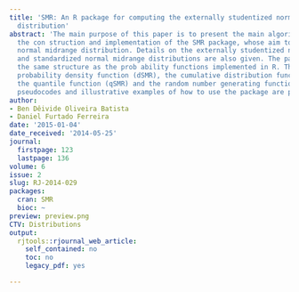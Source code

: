 ```yaml
---
title: 'SMR: An R package for computing the externally studentized normal midrange
  distribution'
abstract: 'The main purpose of this paper is to present the main algorithms underlining
  the con struction and implementation of the SMR package, whose aim to compute studentized
  normal midrange distribution. Details on the externally studentized normal midrange
  and standardized normal midrange distributions are also given. The package follows
  the same structure as the prob ability functions implemented in R. That is: the
  probability density function (dSMR), the cumulative distribution function (pSMR),
  the quantile function (qSMR) and the random number generating function (rSMR). The
  pseudocodes and illustrative examples of how to use the package are presented.'
author:
- Ben Dêivide Oliveira Batista
- Daniel Furtado Ferreira
date: '2015-01-04'
date_received: '2014-05-25'
journal:
  firstpage: 123
  lastpage: 136
volume: 6
issue: 2
slug: RJ-2014-029
packages:
  cran: SMR
  bioc: ~
preview: preview.png
CTV: Distributions
output:
  rjtools::rjournal_web_article:
    self_contained: no
    toc: no
    legacy_pdf: yes

---
```

